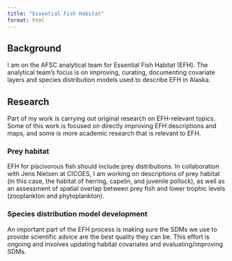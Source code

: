 ```yaml
---
title: "Essential Fish Habitat"
format: html
---
```


## Background

I am on the AFSC analytical team for Essential Fish Habitat (EFH). The analytical team's focus is on improving, curating, documenting covariate layers and species distribution models used to describe EFH in Alaska. 

## Research

Part of my work is carrying out original research on EFH-relevant topics. Some of this work is focused on directly improving EFH descriptions and maps, and some is more academic research that is relevant to EFH.

### Prey habitat

EFH for piscivorous fish should include prey distributions. In collaboration with Jens Nielsen at CICOES, I am working on descriptions of prey habitat (in this case, the habitat of herring, capelin, and juvenile pollock), as well as an assessment of spatial overlap between prey fish and lower trophic levels (zooplankton and phytoplankton).

### Species distribution model development

An important part of the EFH process is making sure the SDMs we use to provide scientific advice are the best quality they can be. This effort is ongoing and involves updating habitat covariates and evaluating/improving SDMs.